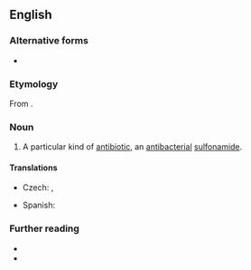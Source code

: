 ==English==
{{wikipedia}}

===Alternative forms===
* {{l|en|sulphamethoxazole}}

===Etymology===
From {{af|en|sulfa-|t1=sulfonamide}}.

{{rfe|en}}

===Noun===
{{en-noun|-}}

# {{lb|en|pharmaceutical drug}} A particular kind of [[antibiotic]], an [[antibacterial]] [[sulfonamide]].

====Translations====
{{trans-top|kind of antibiotic}}
* Czech: {{t|cs|sulfamethoxazol|m}}, {{t|cs|sulfametoxazol|m}}
{{trans-mid}}
* Spanish: {{t|es|sulfametoxazol|m}}
{{trans-bottom}}

===Further reading===
* {{R:OneLook}}
* {{R:GNV|sulfamethoxazole, sulphamethoxazole}}